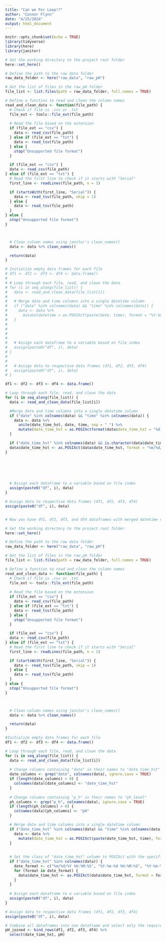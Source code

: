 ```yaml
---
title: "Can we For Loop!?"
author: "Connor Flynn"
date: "4/25/2024"
output: html_document
---
```


```r
knitr::opts_chunk$set(echo = TRUE)
library(tidyverse)
library(here)
library(janitor)
```



```r
# Set the working directory to the project root folder
here::set_here()

# Define the path to the raw data folder
raw_data_folder <- here("raw_data", "raw_pH")

# Get the list of files in the raw_pH folder
file_list <- list.files(path = raw_data_folder, full.names = TRUE)

# Define a function to read and clean the column names
read_and_clean_data <- function(file_path) {
  # Check if file is .csv or .txt
  file_ext <- tools::file_ext(file_path)
  
  # Read the file based on the extension
  if (file_ext == "csv") {
    data <- read_csv(file_path)
  } else if (file_ext == "txt") {
    data <- read_tsv(file_path)
  } else {
    stop("Unsupported file format")
  }

  if (file_ext == "csv") {
  data <- read_csv(file_path)
} else if (file_ext == "txt") {
  # Read the first line to check if it starts with "Serial"
  first_line <- readLines(file_path, n = 1)

  if (startsWith(first_line, "Serial")) {
    data <- read_tsv(file_path, skip = 1)
  } else {
    data <- read_tsv(file_path)
  }
} else {
  stop("Unsupported file format")
}



  # Clean column names using janitor's clean_names()
  data <- data %>% clean_names()

  return(data)
}

# Initialize empty data frames for each file
# df1 <- df2 <- df3 <- df4 <- data.frame()
# 
# # Loop through each file, read, and clean the data
# for (i in seq_along(file_list)) {
#   data <- read_and_clean_data(file_list[i])
# 
#   # Merge date and time columns into a single datetime column
#   if ("date" %in% colnames(data) && "time" %in% colnames(data)) {
#     data <- data %>%
#       mutate(datetime = as.POSIXct(paste(date, time), format = "%Y-%m-%d %H:%M:%S"))
#   }
# 
# 
# 
# 
#   # Assign each dataframe to a variable based on file index
#   assign(paste0("df", i), data)
# }
# 
#   
#   # Assign data to respective data frames (df1, df2, df3, df4)
#   assign(paste0("df", i), data)
# }

df1 <- df2 <- df3 <- df4 <- data.frame()

# Loop through each file, read, and clean the data
for (i in seq_along(file_list)) {
  data <- read_and_clean_data(file_list[i])

  #Merge date and time columns into a single datetime column
  if ("date" %in% colnames(data) && "time" %in% colnames(data)) {
    data <- data %>%
      unite(date_time_hst, date, time, sep = " ") %>%
      mutate(date_time_hst = as.POSIXctformat(data$date_time_hst = "%d-%m-%Y %H:%M:%S"))
  }

  if ("date_time_hst" %in% colnames(data) && is.character(data$date_time_hst)) {
  data$date_time_hst <- as.POSIXct(data$date_time_hst, format = "%m/%d/%Y %H:%M:%S")
}

  


  

  # Assign each dataframe to a variable based on file index
  assign(paste0("df", i), data)
}

# Assign data to respective data frames (df1, df2, df3, df4)
assign(paste0("df", i), data)


# Now you have df1, df2, df3, and df4 dataframes with merged datetime column


```







```r
# Set the working directory to the project root folder
here::set_here()

# Define the path to the raw data folder
raw_data_folder <- here("raw_data", "raw_pH")

# Get the list of files in the raw_pH folder
file_list <- list.files(path = raw_data_folder, full.names = TRUE)

# Define a function to read and clean the column names
read_and_clean_data <- function(file_path) {
  # Check if file is .csv or .txt
  file_ext <- tools::file_ext(file_path)
  
  # Read the file based on the extension
  if (file_ext == "csv") {
    data <- read_csv(file_path)
  } else if (file_ext == "txt") {
    data <- read_tsv(file_path)
  } else {
    stop("Unsupported file format")
  }

  if (file_ext == "csv") {
  data <- read_csv(file_path)
} else if (file_ext == "txt") {
  # Read the first line to check if it starts with "Serial"
  first_line <- readLines(file_path, n = 1)

  if (startsWith(first_line, "Serial")) {
    data <- read_tsv(file_path, skip = 1)
  } else {
    data <- read_tsv(file_path)
  }
} else {
  stop("Unsupported file format")
}



  # Clean column names using janitor's clean_names()
  data <- data %>% clean_names()

  return(data)
}

#Initialize empty data frames for each file
df1 <- df2 <- df3 <- df4 <- data.frame()

# Loop through each file, read, and clean the data
for (i in seq_along(file_list)) {
  data <- read_and_clean_data(file_list[i])
  
  # Change columns containing "date" in their names to "date_time_hst"
  date_columns <- grep("date", colnames(data), ignore.case = TRUE)
  if (length(date_columns) > 0) {
    colnames(data)[date_columns] <- "date_time_hst"
  }
  
  # Change columns containing "p_h" in their names to "ph_level"
  ph_columns <- grep("p_h", colnames(data), ignore.case = TRUE)
  if (length(ph_columns) > 0) {
    colnames(data)[ph_columns] <- "pH"
  }

  # Merge date and time columns into a single datetime column
  if ("date_time_hst" %in% colnames(data) && "time" %in% colnames(data)) {
    data <- data %>%
      mutate(date_time_hst = as.POSIXct(paste(date_time_hst, time), format = "%d-%m-%y %H:%M:%S"))
  }
  
  
  # Set the class of "date_time_hst" column to POSIXct with the specified format
  if ("date_time_hst" %in% colnames(data)) {
    date_format <- c("%m/%d/%Y %H:%M:%S", "%Y-%m-%d %H:%M:%S", "%Y-%m-%d %H:%M:%S %Z")
    for (format in date_format) {
      data$date_time_hst <- as.POSIXct(data$date_time_hst, format = format, tz = "UTC", tryFormats = c(format))
    }
  }
  
  # Assign each dataframe to a variable based on file index
  assign(paste0("df", i), data)
}

# Assign data to respective data frames (df1, df2, df3, df4)
assign(paste0("df", i), data)

# Combine all dataframes into one dataframe and select only the required columns
pH_joined <- bind_rows(df1, df2, df3, df4) %>%
  select(date_time_hst, pH)

```




